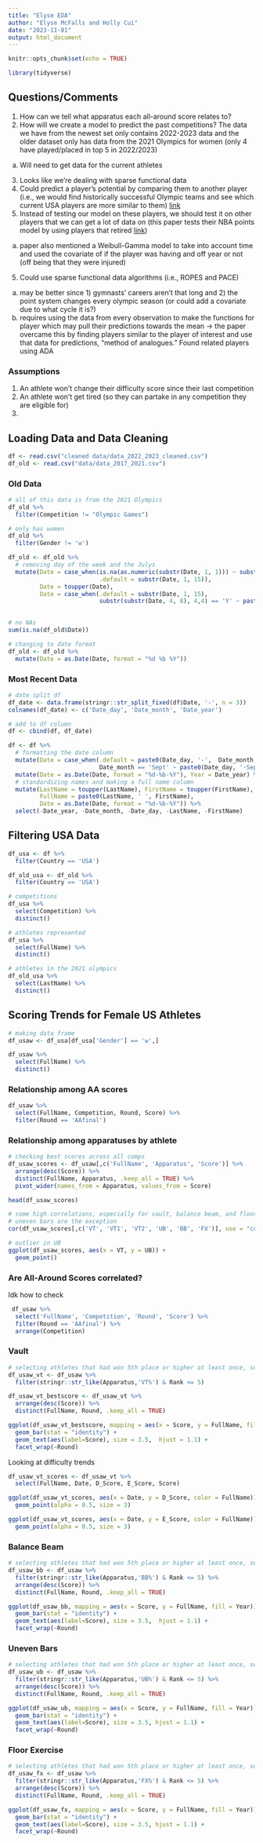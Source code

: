 ```yaml
---
title: "Elyse EDA"
author: "Elyse McFalls and Holly Cui"
date: "2023-11-01"
output: html_document
---
```


```r
knitr::opts_chunk$set(echo = TRUE)
```

```r
library(tidyverse)
```

## Questions/Comments
1. How can we tell what apparatus each all-around score relates to?
2. How will we create a model to predict the past competitions? The data we have from the newest set only contains 2022-2023 data and the older dataset only has data from the 2021 Olympics for women (only 4 have played/placed in top 5 in 2022/2023)
  a. Will need to get data for the current athletes 
3. Looks like we're dealing with sparse functional data 
4. Could predict a player's potential by comparing them to another player (i.e., we would find historically successful Olympic teams and see which current USA players are more similar to them) [link](https://onlinelibrary.wiley.com/doi/full/10.1002/sam.11436)
4. Instead of testing our model on these players, we should test it on other players that we can get a lot of data on (this paper tests their NBA points model by using players that retired  [link](https://docplayer.net/39444957-Forecasting-nba-player-performance-using-a-weibull-gamma-statistical-timing-model-abstract.html)) 
  a. paper also mentioned a Weibull-Gamma model to take into account time and used the covariate of if the player was having and off year or not (off being that they were injured)
5. Could use sparse functional data algorithms (i.e., ROPES and PACE)
  a. may be better since 1) gymnasts' careers aren't that long and 2) the point system changes every olympic season (or could add a covariate due to what cycle it is?)
  b. requires using the data from every observation to make the functions for player which may pull their predictions towards the mean -> the paper overcame this by finding players similar to the player of interest and use that data for predictions, "method of analogues." Found related players using ADA

### Assumptions
1. An athlete won't change their difficulty score since their last competition 
2. An athlete won't get tired (so they can partake in any competition they are eligible for)
3. 

## Loading Data and Data Cleaning 

```r
df <- read.csv("cleaned data/data_2022_2023_cleaned.csv")
df_old <- read.csv("data/data_2017_2021.csv")
```

### Old Data
```r
# all of this data is from the 2021 Olympics
df_old %>%
  filter(Competition != "Olympic Games")
```

```r
# only has women
df_old %>%
  filter(Gender != 'w')
```


```r
df_old <- df_old %>%
  # removing day of the week and the Julys
  mutate(Date = case_when(is.na(as.numeric(substr(Date, 1, 1))) ~ substr(Date, 4, 15),
                          .default = substr(Date, 1, 15)),
         Date = toupper(Date),
         Date = case_when(.default = substr(Date, 1, 15),
                          substr(substr(Date, 4, 8), 4,4) == 'Y' ~ paste(substr(Date, 1,2), 'JUL', substr(Date, 8, 15))))
         
```

```r
# no NAs
sum(is.na(df_old$Date))
```


```r
# changing to date format 
df_old <- df_old %>%
  mutate(Date = as.Date(Date, format = "%d %b %Y"))
```


### Most Recent Data

```r
# date split df
df_date <- data.frame(stringr::str_split_fixed(df$Date, '-', n = 3))
colnames(df_date) <- c('Date_day', 'Date_month', 'Date_year')

# add to df column
df <- cbind(df, df_date)
```

```r
df <- df %>%
  # formatting the date column
  mutate(Date = case_when(.default = paste0(Date_day, '-',  Date_month, '-', Date_year),
                          Date_month == 'Sept' ~ paste0(Date_day, '-Sep-', Date_year))) %>%
  mutate(Date = as.Date(Date, format = "%d-%b-%Y"), Year = Date_year) %>%
  # standardizing names and making a full name column
  mutate(LastName = toupper(LastName), FirstName = toupper(FirstName), 
         FullName = paste0(LastName, ' ', FirstName), 
         Date = as.Date(Date, format = "%d-%b-%Y")) %>%
  select(-Date_year, -Date_month, -Date_day, -LastName, -FirstName)
```


## Filtering USA Data

```r
df_usa <- df %>%
  filter(Country == 'USA')

df_old_usa <- df_old %>%
  filter(Country == 'USA')
```


```r
# competitions 
df_usa %>%
  select(Competition) %>%
  distinct()
```

```r
# athletes represented 
df_usa %>%
  select(FullName) %>%
  distinct()
```

```r
# athletes in the 2021 olympics
df_old_usa %>%
  select(LastName) %>%
  distinct()
```


## Scoring Trends for Female US Athletes

```r
# making data frame
df_usaw <- df_usa[df_usa['Gender'] == 'w',]
```

```r
df_usaw %>%
  select(FullName) %>%
  distinct()
```

### Relationship among AA scores

```r
df_usaw %>%
  select(FullName, Competition, Round, Score) %>%
  filter(Round == 'AAfinal')
```



### Relationship among apparatuses by athlete

```r
# checking best scores across all comps
df_usaw_scores <- df_usaw[,c('FullName', 'Apparatus', 'Score')] %>%
  arrange(desc(Score)) %>%
  distinct(FullName, Apparatus, .keep_all = TRUE) %>%
  pivot_wider(names_from = Apparatus, values_from = Score)

head(df_usaw_scores)
```


```r
# some high correlations, especially for vault, balance beam, and floor exercises (all positive)
# uneven bars are the exception 
cor(df_usaw_scores[,c('VT', 'VT1', 'VT2', 'UB', 'BB', 'FX')], use = "complete.obs")
```

```r
# outlier in UB
ggplot(df_usaw_scores, aes(x = VT, y = UB)) +
  geom_point()
```

### Are All-Around Scores correlated?
Idk how to check
```r
 df_usaw %>%
  select('FullName', 'Competition', 'Round', 'Score') %>%
  filter(Round == 'AAfinal') %>%
  arrange(Competition)
```


### Vault

```r
# selecting athletes that had won 5th place or higher at least once, selecting highest score across competitions 
df_usaw_vt <- df_usaw %>%
  filter(stringr::str_like(Apparatus,'VT%') & Rank <= 5)

df_usaw_vt_bestscore <- df_usaw_vt %>%
  arrange(desc(Score)) %>%
  distinct(FullName, Round, .keep_all = TRUE)
```


```r
ggplot(df_usaw_vt_bestscore, mapping = aes(x = Score, y = FullName, fill = Year)) +
  geom_bar(stat = "identity") +
  geom_text(aes(label=Score), size = 3.5,  hjust = 1.1) +
  facet_wrap(~Round)
```

Looking at difficulty trends
```r
df_usaw_vt_scores <- df_usaw_vt %>%
  select(FullName, Date, D_Score, E_Score, Score)
```

```r
ggplot(df_usaw_vt_scores, aes(x = Date, y = D_Score, color = FullName)) + 
  geom_point(alpha = 0.5, size = 3)
```

```r
ggplot(df_usaw_vt_scores, aes(x = Date, y = E_Score, color = FullName)) + 
  geom_point(alpha = 0.5, size = 3)
```

### Balance Beam

```r
# selecting athletes that had won 5th place or higher at least once, selecting highest score across competitions 
df_usaw_bb <- df_usaw %>%
  filter(stringr::str_like(Apparatus,'BB%') & Rank <= 5) %>%
  arrange(desc(Score)) %>%
  distinct(FullName, Round, .keep_all = TRUE)
```


```r
ggplot(df_usaw_bb, mapping = aes(x = Score, y = FullName, fill = Year)) +
  geom_bar(stat = "identity") +
  geom_text(aes(label=Score), size = 3.5,  hjust = 1.1) +
  facet_wrap(~Round)
```


### Uneven Bars

```r
# selecting athletes that had won 5th place or higher at least once, selecting highest score across competitions 
df_usaw_ub <- df_usaw %>%
  filter(stringr::str_like(Apparatus,'UB%') & Rank <= 5) %>%
  arrange(desc(Score)) %>%
  distinct(FullName, Round, .keep_all = TRUE)
```


```r
ggplot(df_usaw_ub, mapping = aes(x = Score, y = FullName, fill = Year)) +
  geom_bar(stat = "identity") +
  geom_text(aes(label=Score), size = 3.5, hjust = 1.1) +
  facet_wrap(~Round)
```


### Floor Exercise

```r
# selecting athletes that had won 5th place or higher at least once, selecting highest score across competitions 
df_usaw_fx <- df_usaw %>%
  filter(stringr::str_like(Apparatus,'FX%') & Rank <= 5) %>%
  arrange(desc(Score)) %>%
  distinct(FullName, Round, .keep_all = TRUE)
```


```r
ggplot(df_usaw_fx, mapping = aes(x = Score, y = FullName, fill = Year)) +
  geom_bar(stat = "identity") +
  geom_text(aes(label=Score), size = 3.5, hjust = 1.1) +
  facet_wrap(~Round)
```




